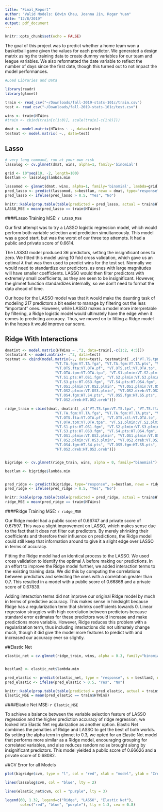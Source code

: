 ```yaml
---
title: "Final_Report"
author: "Valid Models: Edwin Chau, Joanna Jin, Roger Yuan"
date: "12/8/2019"
output: pdf_document
---
```


```r
knitr::opts_chunk$set(echo = FALSE)
```

The goal of this project was to predict whether a home team won a basketball game given the values for each predictor. We generated a design matrix using the training data to create dummy variables for our team and league variables. We also reformatted the date variable to reflect the number of days since the first date, though this turned out to not impact the model performances. 


```r
#Load Libraries and Data

library(readr)
library(glmnet)

train <- read_csv("~/Downloads/fall-2019-stats-101c/train.csv")
test <- read_csv("~/Downloads/fall-2019-stats-101c/test.csv")

wins <- train$HTWins
#train <- cbind(train[c(1:8)], scale(train[-c(1:8)]))

dmat <- model.matrix(HTWins ~ ., data=train)
testmat <- model.matrix( ~., data=test)
```


## Lasso
```r
# very long command, run at your own risk
lassolog <- cv.glmnet(dmat, wins, alpha=1, family='binomial')

grid <- 10^seq(10, -2, length=100)
bestlam <- lassolog$lambda.min

lassomod <- glmnet(dmat, wins, alpha=1, family='binomial', lambda=grid)
pred_lasso <- predict(lassomod, s=bestlam, newx = dmat, type="response")
pred_lasso <- ifelse(pred_lasso > 0.5, "Yes", "No")

knitr::kable(prop.table(table(predicted = pred_lasso, actual = train$HTWins)))
LASSO_MSE = mean(pred_lasso == train$HTWins)
```

####Lasso Training MSE: `r LASSO_MSE`

Our first attempt was to try a LASSO logistic regression model, which would perform both variable selection and prediction simultaneously. This model was a good start, but was the worst of our three top attempts. It had a public and private score of 0.6614. 

The LASSO model produced 36 predictors, setting the insignificant ones to zero. We fitted this model using 10 fold cross validation, which gave us an optimal $\lambda$ that was then used to predict wins for the test set. Normally we would need to standardize our predictors, as ones with large magnitudes will have smaller coefficients. LASSO would then filter predictors with extremely small coefficients, as they are seen to be insignificant. However, the glmnet function standardizes internally, so we don’t need to format the data ahead of time.

Our hope for the LASSO model was that it would make the daunting task of modeling 217 predictors a bit easier to manage by filtering out the less "important" ones. However, while LASSO makes a model more interpretable by filtering, a Ridge logistic model would ultimately have the edge when it comes to predicting accuracy. Thus, we moved on to fitting a Ridge model in the hopes it would improve our score. 



## Ridge With Interactions
```r
dmatint <- model.matrix(HTWins ~ .^2, data=train[,-c(1:2, 4:5)])
testmatint <- model.matrix(~ .^2, data=test)
testmat <- cbind(model.matrix(~., data=test), testmatint[ ,c("VT.TS.tpm:VT.TS.tpa", "VT.TS.fta:VT.TA.pf", "VT.TS.stl:VT.TA.to", "VT.TS.pts:HT.pmxU",
                       "VT.TA.fgm:VT.TA.fga", "VT.TA.fgm:VT.TA.pts", "VT.TA.tpm:VT.TA.tpa", "VT.OTS.tpm:VT.OTS.tpa", 
                       "VT.OTS.fta:VT.OTA.pf", "VT.OTS.stl:VT.OTA.to", "VT.OTS.pts:VT.pmxU", "VT.OTA.fgm:VT.OTA.pts", 
                       "VT.OTA.tpm:VT.OTA.tpa", "VT.S1.plmin:VT.S2.plmin", "VT.S1.plmin:VT.S3.plmin", "VT.S1.plmin:VT.S4.plmin", 
                       "VT.S1.pts:HT.OS1.fgm", "VT.S2.plmin:VT.S3.plmin", "VT.S2.pts:HT.OS2.fgm", "VT.S3.plmin:VT.S4.plmin", 
                       "VT.S3.pts:HT.OS3.fgm", "VT.S4.pts:HT.OS4.fgm", "VT.S5.pts:VT.S5.min", "VT.S5.pts:HT.OS5.fgm", "VT.S5.min:HT.OS5.fgm", 
                       "VT.OS1.plmin:VT.OS2.plmin", "VT.OS1.plmin:VT.OS3.plmin", "VT.OS1.plmin:VT.OS4.plmin", "VT.OS1.fgm:HT.S1.pts", 
                       "VT.OS2.plmin:VT.OS3.plmin", "VT.OS2.dreb:VT.OS2.oreb", "VT.OS2.fgm:HT.S2.pts", "VT.OS3.fgm:HT.S3.pts", 
                       "VT.OS4.fgm:HT.S4.pts", "VT.OS5.fgm:HT.S5.pts", "VT.OS5.fgm:HT.S5.min", "VT.pmxW:HT.pmxW", "HT.S5.pts:HT.S5.min", 
                       "HT.OS2.dreb:HT.OS2.oreb")])

ridge_train = cbind(dmat, dmatint[ ,c("VT.TS.tpm:VT.TS.tpa", "VT.TS.fta:VT.TA.pf", "VT.TS.stl:VT.TA.to", "VT.TS.pts:HT.pmxU",
                       "VT.TA.fgm:VT.TA.fga", "VT.TA.fgm:VT.TA.pts", "VT.TA.tpm:VT.TA.tpa", "VT.OTS.tpm:VT.OTS.tpa", 
                       "VT.OTS.fta:VT.OTA.pf", "VT.OTS.stl:VT.OTA.to", "VT.OTS.pts:VT.pmxU", "VT.OTA.fgm:VT.OTA.pts", 
                       "VT.OTA.tpm:VT.OTA.tpa", "VT.S1.plmin:VT.S2.plmin", "VT.S1.plmin:VT.S3.plmin", "VT.S1.plmin:VT.S4.plmin", 
                       "VT.S1.pts:HT.OS1.fgm", "VT.S2.plmin:VT.S3.plmin", "VT.S2.pts:HT.OS2.fgm", "VT.S3.plmin:VT.S4.plmin", 
                       "VT.S3.pts:HT.OS3.fgm", "VT.S4.pts:HT.OS4.fgm", "VT.S5.pts:VT.S5.min", "VT.S5.pts:HT.OS5.fgm", "VT.S5.min:HT.OS5.fgm", 
                       "VT.OS1.plmin:VT.OS2.plmin", "VT.OS1.plmin:VT.OS3.plmin", "VT.OS1.plmin:VT.OS4.plmin", "VT.OS1.fgm:HT.S1.pts", 
                       "VT.OS2.plmin:VT.OS3.plmin", "VT.OS2.dreb:VT.OS2.oreb", "VT.OS2.fgm:HT.S2.pts", "VT.OS3.fgm:HT.S3.pts", 
                       "VT.OS4.fgm:HT.S4.pts", "VT.OS5.fgm:HT.S5.pts", "VT.OS5.fgm:HT.S5.min", "VT.pmxW:HT.pmxW", "HT.S5.pts:HT.S5.min", 
                       "HT.OS2.dreb:HT.OS2.oreb")])


bigridge <- cv.glmnet(ridge_train, wins, alpha = 0, family="binomial")

bestlam <- bigridge$lambda.min


pred_ridge <- predict(bigridge, type="response", s=bestlam, newx = ridge_train)
pred_ridge <- ifelse(pred_ridge > 0.5, "Yes", "No")

knitr::kable(prop.table(table(predicted = pred_ridge, actual = train$HTWins)))
ridge_MSE = mean(pred_ridge == train$HTWins)
```

####Ridge Training MSE: `r ridge_MSE`


Our Ridge model had a public score of 0.66747 and private score of 0.67597. This was a slight improvement on LASSO, which makes sense due to the fact that it does not filter out predictors. By merely shrinking their coefficients and therefore their influence on predictions, the Ridge model could still keep that information around to give it a slight edge over LASSO in terms of accuracy. 

Fitting the Ridge model had an identical process to the LASSO. We used cross validation to identify the optimal $\lambda$ before making our predictions. In an effort to improve the Ridge model further, we added interaction terms to the existing training data. We did this by computing the correlations between predictors and selecting the ones with a correlation greater than 0.7. This resulted in a model with a public score of 0.66868 and a private score of 0.67839.

Adding interaction terms did not improve our original Ridge model by much in terms of predictive accuracy. This makes sense in hindsight because Ridge has a regularization term that shrinks coefficients towards 0. Linear regression struggles with high correlation between predictors because standard error estimates for these predictors would increase and make predictions more variable. However, Ridge reduces this problem with a regularization term, thus including interactions did not ultimately change much, though it did give the model more features to predict with and increased our accuracy ever so slightly. 


##Elastic Net
```r
elastic_net = cv.glmnet(ridge_train, wins, alpha = 0.3, family="binomial")


bestlam2 <- elastic_net$lambda.min

pred_elastic <- predict(elastic_net, type = "response", s = bestlam2, newx = ridge_train)
pred_elastic <- ifelse(pred_elastic > 0.5, "Yes", "No")

knitr::kable(prop.table(table(predicted = pred_elastic, actual = train$HTWins)))
Elastic_MSE = mean(pred_elastic == train$HTWins)
```

####Elastic Net MSE: `r Elastic_MSE`

To achieve a balance between the variable selection feature of LASSO regression and the higher prediction accuracy of ridge regression, we looked into Elastic Net regularization as another option. Elastic Net combines the penalties of Ridge and LASSO to get the best of both worlds. By setting the alpha term in glmnet to 0.3, we opted for an Elastic Net model that performs more similar as a Ridge model, encouraging grouping for correlated variables, and also reduces random noise brought along by insignificant predictors. This model yielded a public score of 0.66626 and a private score of 0.68082.


##CV Error for all Models
```r
plot(bigridge$cvm, type = "l", col = "red", xlab = "model", ylab = "Cross Validation Error")

lines(lassolog$cvm, col = "blue", lty = 2)

lines(elastic_net$cvm, col = "purple", lty = 3)

legend(60, 1.32, legend=c("Ridge", "LASSO", "Elastic Net"),
       col=c("red", "blue", "purple"), lty = 1:3, cex = 0.8)
```
